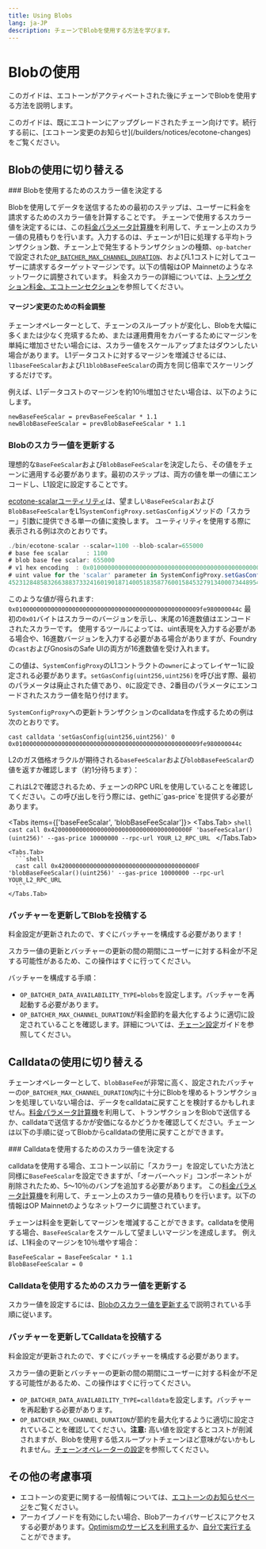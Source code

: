```yaml
---
title: Using Blobs
lang: ja-JP
description: チェーンでBlobを使用する方法を学びます。
---
```



# Blobの使用

このガイドは、エコトーンがアクティベートされた後にチェーンでBlobを使用する方法を説明します。

<Callout type="info">
  このガイドは、既にエコトーンにアップグレードされたチェーン向けです。続行する前に、[エコトーン変更のお知らせ](/builders/notices/ecotone-changes)をご覧ください。
</Callout>

## Blobの使用に切り替える

<Steps>
  ### Blobを使用するためのスカラー値を決定する

  Blobを使用してデータを送信するための最初のステップは、ユーザーに料金を請求するためのスカラー値を計算することです。
  チェーンで使用するスカラー値を決定するには、この[料金パラメータ計算機](https://docs.google.com/spreadsheets/d/12VIiXHaVECG2RUunDSVJpn67IQp9NHFJqUsma2PndpE/edit)を利用して、チェーン上のスカラー値の見積もりを行います。入力するのは、チェーンが1日に処理する平均トランザクション数、チェーン上で発生するトランザクションの種類、`op-batcher`で設定された[`OP_BATCHER_MAX_CHANNEL_DURATION`](https://docs.optimism.io/builders/chain-operators/management/configuration#setting-your--op_batcher_max_channel_duration)、およびL1コストに対してユーザーに請求するターゲットマージンです。以下の情報はOP Mainnetのようなネットワークに調整されています。
  料金スカラーの詳細については、[トランザクション料金、エコトーンセクション](/stack/transactions/fees#ecotone)を参照してください。

  #### マージン変更のための料金調整

  チェーンオペレーターとして、チェーンのスループットが変化し、Blobを大幅に多くまたは少なく充填するため、または運用費用をカバーするためにマージンを単純に増加させたい場合には、スカラー値をスケールアップまたはダウンしたい場合があります。
  L1データコストに対するマージンを増減させるには、`l1baseFeeScalar`および`l1blobBaseFeeScalar`の両方を同じ倍率でスケーリングするだけです。

  例えば、L1データコストのマージンを約10％増加させたい場合は、以下のようにします。

  ```
  newBaseFeeScalar = prevBaseFeeScalar * 1.1
  newBlobBaseFeeScalar = prevBlobBaseFeeScalar * 1.1
  ```

  ### Blobのスカラー値を更新する

  理想的な`BaseFeeScalar`および`BlobBaseFeeScalar`を決定したら、その値をチェーンに適用する必要があります。最初のステップは、両方の値を単一の値にエンコードし、L1設定に設定することです。

  [ecotone-scalarユーティリティ](https://github.com/ethereum-optimism/optimism/tree/develop/op-chain-ops/cmd/ecotone-scalar)は、望ましい`BaseFeeScalar`および`BlobBaseFeeScalar`をL1`SystemConfigProxy.setGasConfig`メソッドの「スカラー」引数に提供できる単一の値に変換します。
  ユーティリティを使用する際に表示される例は次のとおりです。

  ```js
  ./bin/ecotone-scalar --scalar=1100 --blob-scalar=655000
  # base fee scalar     : 1100
  # blob base fee scalar: 655000
  # v1 hex encoding  : 0x0100000000000000000000000000000000000000000000000009fe980000044c
  # uint value for the 'scalar' parameter in SystemConfigProxy.setGasConfig():
  452312848583266388373324160190187140051835877600158453279134000734489543756
  ```

  このような値が得られます: `0x0100000000000000000000000000000000000000000000000009fe980000044c`
  最初の`0x01`バイトはスカラーのバージョンを示し、末尾の16進数値はエンコードされたスカラーです。
  使用するツールによっては、uint表現を入力する必要がある場合や、16進数バージョンを入力する必要がある場合がありますが、Foundryの`cast`およびGnosisのSafe UIの両方が16進数値を受け入れます。

  この値は、`SystemConfigProxy`のL1コントラクトの`owner`によってレイヤー1に設定される必要があります。`setGasConfig(uint256,uint256)`を呼び出す際、最初のパラメータは廃止された値であり、`0`に設定でき、2番目のパラメータにエンコードされたスカラー値を貼り付けます。

  `SystemConfigProxy`への更新トランザクションのcalldataを作成するための例は次のとおりです。

  ```shell
  cast calldata 'setGasConfig(uint256,uint256)' 0 0x0100000000000000000000000000000000000000000000000009fe980000044c
  ```

  L2のガス価格オラクルが期待される`baseFeeScalar`および`blobBaseFeeScalar`の値を返すか確認します（約1分待ちます）：

  <Callout type="info">
    これはL2で確認されるため、チェーンのRPC URLを使用していることを確認してください。この呼び出しを行う際には、gethに`gas-price`を提供する必要があります。
  </Callout>

  <Tabs items={['baseFeeScalar', 'blobBaseFeeScalar']}>
    <Tabs.Tab>
      ```shell
      cast call 0x420000000000000000000000000000000000000F 'baseFeeScalar()(uint256)' --gas-price 10000000 --rpc-url YOUR_L2_RPC_URL
      ```
    </Tabs.Tab>

    <Tabs.Tab>
      ```shell
      cast call 0x420000000000000000000000000000000000000F 'blobBaseFeeScalar()(uint256)' --gas-price 10000000 --rpc-url YOUR_L2_RPC_URL
      ```
    </Tabs.Tab>
  </Tabs>

  ### バッチャーを更新してBlobを投稿する

  料金設定が更新されたので、すぐにバッチャーを構成する必要があります！

  <Callout type="warning">
    スカラー値の更新とバッチャーの更新の間の期間にユーザーに対する料金が不足する可能性があるため、この操作はすぐに行ってください。
  </Callout>

  バッチャーを構成する手順：

  * `OP_BATCHER_DATA_AVAILABILITY_TYPE=blobs`を設定します。バッチャーを再起動する必要があります。
  * `OP_BATCHER_MAX_CHANNEL_DURATION`が料金節約を最大化するように適切に設定されていることを確認します。詳細については、[チェーン設定](/builders/chain-operators/management/configuration#op-batcher-configuration)ガイドを参照してください。
</Steps>

## Calldataの使用に切り替える

チェーンオペレーターとして、`blobBaseFee`が非常に高く、設定されたバッチャーの`OP_BATCHER_MAX_CHANNEL_DURATION`内に十分にBlobを埋めるトランザクションを処理していない場合は、データをcalldataに戻すことを検討するかもしれません。[料金パラメータ計算機](https://docs.google.com/spreadsheets/d/12VIiXHaVECG2RUunDSVJpn67IQp9NHFJqUsma2PndpE/edit)を利用して、トランザクションをBlobで送信するか、calldataで送信するかが安価になるかどうかを確認してください。チェーンは以下の手順に従ってBlobからcalldataの使用に戻すことができます。

<Steps>
  ### Calldataを使用するためのスカラー値を決定する

  calldataを使用する場合、エコトーン以前に「スカラー」を設定していた方法と同様に`BaseFeeScalar`を設定できますが、「オーバーヘッド」コンポーネントが削除されたため、5〜10％のバンプを追加する必要があります。
  この[料金パラメータ計算機](https://docs.google.com/spreadsheets/d/12VIiXHaVECG2RUunDSVJpn67IQp9NHFJqUsma2PndpE/edit)を利用して、チェーン上のスカラー値の見積もりを行います。以下の情報はOP Mainnetのようなネットワークに調整されています。

  チェーンは料金を更新してマージンを増減することができます。calldataを使用する場合、`BaseFeeScalar`をスケールして望ましいマージンを達成します。
  例えば、L1料金のマージンを10％増やす場合：

  ```
  BaseFeeScalar = BaseFeeScalar * 1.1
  BlobBaseFeeScalar = 0
  ```

  ### Calldataを使用するためのスカラー値を更新する

  スカラー値を設定するには、[Blobのスカラー値を更新する](#update-your-scalar-values-for-blobs)で説明されている手順に従います。

  ### バッチャーを更新してCalldataを投稿する

  料金設定が更新されたので、すぐにバッチャーを構成する必要があります。

  <Callout>
    スカラー値の更新とバッチャーの更新の間の期間にユーザーに対する料金が不足する可能性があるため、この操作はすぐに行ってください。
  </Callout>

  * `OP_BATCHER_DATA_AVAILABILITY_TYPE=calldata`を設定します。バッチャーを再起動する必要があります。
  * `OP_BATCHER_MAX_CHANNEL_DURATION`が節約を最大化するように適切に設定されていることを確認してください。**注意:** 高い値を設定するとコストが削減されますが、Blobを使用する低スループットチェーンほど意味がないかもしれません。[チェーンオペレーターの設定](/builders/chain-operators/management/configuration#op-batcher-configuration)を参照してください。
</Steps>

## その他の考慮事項

* エコトーンの変更に関する一般情報については、[エコトーンのお知らせページ](/builders/notices/ecotone-changes)をご覧ください。
* アーカイブノードを有効にしたい場合、Blobアーカイバサービスにアクセスする必要があります。[Optimismのサービスを利用する](/builders/node-operators/management/snapshots#op-mainnet-archive-node)か、[自分で実行する](/builders/chain-operators/tools/explorer#create-an-archive-node)ことができます。
